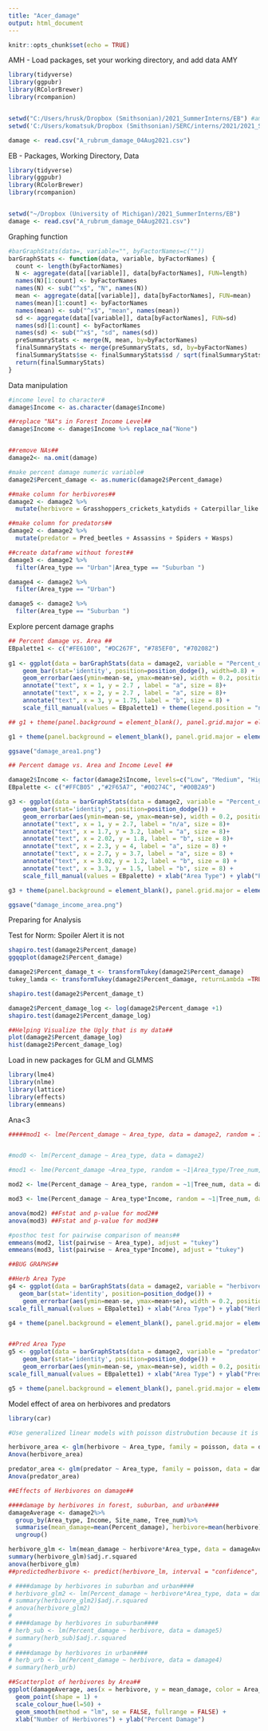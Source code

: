 ```yaml
---
title: "Acer_damage"
output: html_document
---
```


```r
knitr::opts_chunk$set(echo = TRUE)
```

AMH - Load packages, set your working directory, and add data AMY
```r
library(tidyverse)
library(ggpubr)
library(RColorBrewer)
library(rcompanion)


setwd("C:/Users/hrusk/Dropbox (Smithsonian)/2021_SummerInterns/EB") #amy laptop# 
setwd('C:/Users/komatsuk/Dropbox (Smithsonian)/SERC/interns/2021/2021_SummerInterns/EB') #kim's desktop

damage <- read.csv("A_rubrum_damage_04Aug2021.csv")

```

EB - Packages, Working Directory, Data 
```r
library(tidyverse)
library(ggpubr)
library(RColorBrewer)
library(rcompanion)


setwd("~/Dropbox (University of Michigan)/2021_SummerInterns/EB")
damage <- read.csv("A_rubrum_damage_04Aug2021.csv")
```


Graphing function
```r
#barGraphStats(data=, variable="", byFactorNames=c(""))
barGraphStats <- function(data, variable, byFactorNames) {
  count <- length(byFactorNames)
  N <- aggregate(data[[variable]], data[byFactorNames], FUN=length)
  names(N)[1:count] <- byFactorNames
  names(N) <- sub("^x$", "N", names(N))
  mean <- aggregate(data[[variable]], data[byFactorNames], FUN=mean)
  names(mean)[1:count] <- byFactorNames
  names(mean) <- sub("^x$", "mean", names(mean))
  sd <- aggregate(data[[variable]], data[byFactorNames], FUN=sd)
  names(sd)[1:count] <- byFactorNames
  names(sd) <- sub("^x$", "sd", names(sd))
  preSummaryStats <- merge(N, mean, by=byFactorNames)
  finalSummaryStats <- merge(preSummaryStats, sd, by=byFactorNames)
  finalSummaryStats$se <- finalSummaryStats$sd / sqrt(finalSummaryStats$N)
  return(finalSummaryStats)
}
```

Data manipulation

```r

#income level to character#
damage$Income <- as.character(damage$Income)

##replace "NA"s in Forest Income Level##
damage$Income <- damage$Income %>% replace_na("None")


##remove NAs##
damage2<- na.omit(damage)

#make percent damage numeric variable#
damage2$Percent_damage <- as.numeric(damage2$Percent_damage)

##make column for herbivores##
damage2 <- damage2 %>%
  mutate(herbivore = Grasshoppers_crickets_katydids + Caterpillar_like + Hoppers + Aphids + Thrips + Herb_beetles + Whiteflies_mealybugs_scale.insects + Mirid + Larve_pinchers)

##make column for predators##
damage2 <- damage2 %>%
  mutate(predator = Pred_beetles + Assassins + Spiders + Wasps)

##create dataframe without forest##
damage3 <- damage2 %>%
  filter(Area_type == "Urban"|Area_type == "Suburban ")

damage4 <- damage2 %>%
  filter(Area_type == "Urban")

damage5 <- damage2 %>%
  filter(Area_type == "Suburban ")

```


Explore percent damage graphs

```r
## Percent damage vs. Area ##
EBpalette1 <- c("#FE6100", "#DC267F", "#785EF0", "#702082")
  
g1 <- ggplot(data = barGraphStats(data = damage2, variable = "Percent_damage", byFactorNames = c("Area_type")), aes(x=Area_type, y=mean, fill=Area_type)) +
    geom_bar(stat='identity', position=position_dodge(), width=0.8) +
    geom_errorbar(aes(ymin=mean-se, ymax=mean+se), width = 0.2, position = position_dodge(0.9)) +
    annotate("text", x = 1, y = 2.7 , label = "a", size = 8)+
    annotate("text", x = 2, y = 2.7 , label = "a", size = 8)+
    annotate("text", x = 3, y = 1.75, label = "b", size = 8) +
    scale_fill_manual(values = EBpalette1) + theme(legend.position = "none") + xlab("Area Type") + ylab("Percent Damage")

## g1 + theme(panel.background = element_blank(), panel.grid.major = element_blank(), panel.grid.minor = element_blank(), axis.line = element_line(colour = "black"))

g1 + theme(panel.background = element_blank(), panel.grid.major = element_blank(), panel.grid.minor = element_blank(), axis.line = element_line(colour = "black"), text = element_text(size = 24),axis.title.y = element_text(margin = margin(t = 0, r = 10, b = 0, l = 0)), axis.title.x = element_text(margin = margin(t = 10, r = 0, b = 0, l = 0)), legend.position = "none")

ggsave("damage_area1.png")
```


```r

## Percent damage vs. Area and Income Level ##

damage2$Income <- factor(damage2$Income, levels=c("Low", "Medium", "High", "None"))
EBpalette <- c("#FFCB05" ,"#2F65A7", "#00274C", "#00B2A9")

g3 <- ggplot(data = barGraphStats(data = damage2, variable = "Percent_damage", byFactorNames = c("Area_type", "Income")), aes(x= Area_type, y=mean, fill=Income)) +
    geom_bar(stat='identity', position=position_dodge()) +
    geom_errorbar(aes(ymin=mean-se, ymax=mean+se), width = 0.2, position = position_dodge(0.9)) +
    annotate("text", x = 1, y = 2.7, label = "n/a", size = 8)+
    annotate("text", x = 1.7, y = 3.2, label = "a", size = 8)+
    annotate("text", x = 2.02, y = 1.8, label = "b", size = 8)+
    annotate("text", x = 2.3, y = 4, label = "a", size = 8) +
    annotate("text", x = 2.7, y = 3.7, label = "a", size = 8) +
    annotate("text", x = 3.02, y = 1.2, label = "b", size = 8) +
    annotate("text", x = 3.3, y = 1.5, label = "b", size = 8) +
    scale_fill_manual(values = EBpalette) + xlab("Area Type") + ylab("Percent Damage")

g3 + theme(panel.background = element_blank(), panel.grid.major = element_blank(), panel.grid.minor = element_blank(), axis.line = element_line(colour = "black"), text = element_text(size = 24), axis.title.y = element_text(margin = margin(t = 0, r = 10, b = 0, l = 0)), axis.title.x = element_text(margin = margin(t = 10, r = 0, b = 0, l = 0)))

ggsave("damage_income_area.png")

```


Preparing for Analysis

Test for Norm: Spoiler Alert it is not 
```r
shapiro.test(damage2$Percent_damage)
ggqqplot(damage2$Percent_damage)

damage2$Percent_damage_t <- transformTukey(damage2$Percent_damage)
tukey_lamda <- transformTukey(damage2$Percent_damage, returnLambda =TRUE)

shapiro.test(damage2$Percent_damage_t)

damage2$Percent_damage_log <- log(damage2$Percent_damage +1)
shapiro.test(damage2$Percent_damage_log)

##Helping Visualize the Ugly that is my data##
plot(damage2$Percent_damage_log)
hist(damage2$Percent_damage_log)

```

Load in new packages for GLM and GLMMS
```r

library(lme4)
library(nlme)
library(lattice)
library(effects)
library(emmeans)

```

Ana<3
```r
#####mod1 <- lme(Percent_damage ~ Area_type, data = damage2, random = 1|Area_type/Tree_num)


#mod0 <- lm(Percent_damage ~ Area_type, data = damage2)

#mod1 <- lme(Percent_damage ~Area_type, random = ~1|Area_type/Tree_num, data = damage2)

mod2 <- lme(Percent_damage ~ Area_type, random = ~1|Tree_num, data = damage2)

mod3 <- lme(Percent_damage ~ Area_type*Income, random = ~1|Tree_num, data = subset(damage2, Area_type!='Forest'))

anova(mod2) ##Fstat and p-value for mod2##
anova(mod3) ##Fstat and p-value for mod3##

#posthoc test for pairwise comparison of means##
emmeans(mod2, list(pairwise ~ Area_type), adjust = "tukey")
emmeans(mod3, list(pairwise ~ Area_type*Income), adjust = "tukey")

```



```r
##BUG GRAPHS##

##Herb Area Type
g4 <- ggplot(data = barGraphStats(data = damage2, variable = "herbivore", byFactorNames = c("Area_type")), aes(x=Area_type, y=mean, fill=Area_type)) +
   geom_bar(stat='identity', position=position_dodge()) +
    geom_errorbar(aes(ymin=mean-se, ymax=mean+se), width = 0.2, position = position_dodge(0.9)) +
scale_fill_manual(values = EBpalette1) + xlab("Area Type") + ylab("Herbivore Abundance") + theme(legend.position = "none")

g4 + theme(panel.background = element_blank(), panel.grid.major = element_blank(), panel.grid.minor = element_blank(), axis.line = element_line(colour = "black"))


##Pred Area Type
g5 <- ggplot(data = barGraphStats(data = damage2, variable = "predator", byFactorNames = c("Area_type")), aes(x=Area_type, y=mean, fill=Area_type)) +
    geom_bar(stat='identity', position=position_dodge()) +
    geom_errorbar(aes(ymin=mean-se, ymax=mean+se), width = 0.2, position = position_dodge(0.9)) +
scale_fill_manual(values = EBpalette1) + xlab("Area Type") + ylab("Predator Abundance") + theme(legend.position = "none")

g5 + theme(panel.background = element_blank(), panel.grid.major = element_blank(), panel.grid.minor = element_blank(), axis.line = element_line(colour = "black"))

```

Model effect of area on herbivores and predators
```r
library(car)

#Use generalized linear models with poisson distrubution because it is count data ##

herbivore_area <- glm(herbivore ~ Area_type, family = poisson, data = damage2)
Anova(herbivore_area)

predator_area <- glm(predator ~ Area_type, family = poisson, data = damage2)
Anova(predator_area)

```


```r
##Effects of Herbivores on damage##

####damage by herbivores in forest, suburban, and urban####
damageAverage <- damage2%>%
  group_by(Area_type, Income, Site_name, Tree_num)%>%
  summarise(mean_damage=mean(Percent_damage), herbivore=mean(herbivore))%>%
  ungroup()

herbivore_glm <- lm(mean_damage ~ herbivore*Area_type, data = damageAverage)
summary(herbivore_glm)$adj.r.squared
anova(herbivore_glm)
##predictedherbivore <- predict(herbivore_lm, interval = "confidence", level = 0.95)

# ####damage by herbivores in suburban and urban####
# herbivore_glm2 <- lm(Percent_damage ~ herbivore*Area_type, data = damage3)
# summary(herbivore_glm2)$adj.r.squared
# anova(herbivore_glm2)
# 
# ####damage by herbivores in suburban####
# herb_sub <- lm(Percent_damage ~ herbivore, data = damage5)
# summary(herb_sub)$adj.r.squared
# 
# ####damage by herbivores in urban####
# herb_urb <- lm(Percent_damage ~ herbivore, data = damage4)
# summary(herb_urb)

##Scatterplot of herbivores by Area##
ggplot(damageAverage, aes(x = herbivore, y = mean_damage, color = Area_type)) + 
  geom_point(shape = 1) +
  scale_colour_hue(l=50) +
  geom_smooth(method = "lm", se = FALSE, fullrange = FALSE) +
  xlab("Number of Herbivores") + ylab("Percent Damage")


```

